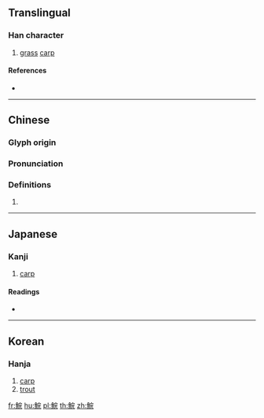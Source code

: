 {{character info/new}}
{{also|鲩}}
==Translingual==

===Han character===
{{Han char|rn=195|rad=魚|as=07|sn=18|four=23311|canj=NFJMU}}

# [[grass]] [[carp]]

====References====
* {{Han ref|kx=1471.130|dkj=46178|dj=2003.310|hdz=74693.050|uh=9BC7|ud=39879|bh=F1C3|bd=61891}}

----

==Chinese==
{{zh-forms|s=鲩}}

===Glyph origin===
{{Han etym}}

===Pronunciation===
{{zh-pron
|m=huàn
|c=waan5
|h=pfs=
|md=
|mn=
|w=
|mc=y
|oc=y
|cat=
}}

===Definitions===
{{zh-hanzi}}

# {{rfdef|lang=zh}}

----

==Japanese==

===Kanji===
{{ja-kanji|grade=|rs=魚07}}

# [[carp]]

====Readings====
* {{ja-readings|on=[[かん]] (kan), [[がん]] (gan)|kun=}}

----

==Korean==

===Hanja===
{{ko-hanja|hangeul=[[혼]], [[환]]|eumhun=|rv=hon, hwan|mr=hon, hwan|y=hon, hwan}}

# [[carp]]
# [[trout]]

[[fr:鯇]]
[[hu:鯇]]
[[pl:鯇]]
[[th:鯇]]
[[zh:鯇]]